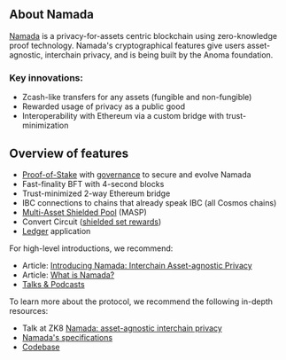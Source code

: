 
<DocsAscii/>

## About Namada

[Namada](https://namada.net/) is a privacy-for-assets centric blockchain using zero-knowledge proof technology.
Namada's cryptographical features give users asset-agnostic, interchain privacy, and is being built by the Anoma foundation.

### Key innovations:

- Zcash-like transfers for any assets (fungible and non-fungible)
- Rewarded usage of privacy as a public good
- Interoperability with Ethereum via a custom bridge with trust-minimization

## Overview of features

- [Proof-of-Stake](./operators/validators/proof-of-stake.mdx) with [governance](./users/governance.mdx) to secure and evolve Namada
- Fast-finality BFT with 4-second blocks
- Trust-minimized 2-way Ethereum bridge
- IBC connections to chains that already speak IBC (all Cosmos chains)
- [Multi-Asset Shielded Pool](./users/shielded-accounts/shielded-transfers.mdx) (MASP)
- Convert Circuit ([shielded set rewards](./users/shielded-accounts/shielded-rewards.mdx))
- [Ledger](./users/wallet/hardware-wallet.mdx) application

For high-level introductions, we recommend:

- Article: [Introducing Namada: Interchain Asset-agnostic Privacy](https://blog.namada.net/introducing-namada-interchain-asset-agnostic-privacy/)
- Article: [What is Namada?](https://blog.namada.net/what-is-namada/)
- [Talks & Podcasts](https://namada.net/talks)

To learn more about the protocol, we recommend the following in-depth resources:

- Talk at ZK8 [Namada: asset-agnostic interchain privacy](https://youtu.be/5K6YxmZPFkE)
- [Namada's specifications](https://specs.namada.net)
- [Codebase](https://github.com/anoma/namada)
